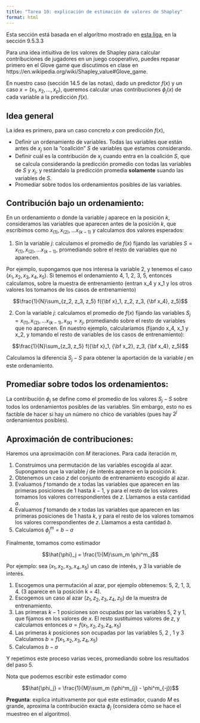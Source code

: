```yaml
---
title: "Tarea 10: explicación de estimación de valores de Shapley"
format: html
---
```


Esta sección está basada en el algoritmo mostrado en [esta liga](https://christophm.github.io/interpretable-ml-book/shapley.html),
en la sección 9.5.3.3 

Para una idea intiuitiva de los valores de Shapley para 
calcular contribuciones de jugadores en un juego cooperativo,
puedes repasar primero en el Glove game que discutimos en 
clase en https://en.wikipedia.org/wiki/Shapley_value#Glove_game.


En nuestro caso (sección 14.5 de las notas), dado un predictor $f(x)$ y un caso 
$x = (x_1,x_2,\ldots, x_p)$, queremos calcular unas contribuciones $\phi_j(x)$ de cada variable a la predicción $f(x)$. 

## Idea general

La idea es primero, para un caso concreto $x$ con predicción $f(x)$,

- Definir un ordenamiento de variables. Todas las variables que están antes de $x_j$ son
la "coalición" $S$ de variables que estamos considerando.
- Definir cuál es la contribución de $x_j$ cuando entra en la coalición $S$, que se 
calcula considerando la predicción promedio con todas las variables de $S$ y $x_j$, y 
restándalo la predicción promedia **solamente** suando las variables de $S$.
- Promediar sobre todos los ordenamientos posibles de las variables.


## Contribución bajo un ordenamiento:

En un ordenamiento $o$ donde la variable $j$ aparece en la posición $k$,
consideramos las variables que aparecen antes de la posición $k$, 
que escribimos como $x_{(1)}, x_{(2)}, \ldots x_{(k-1)}$
y calculamos dos valores esperados:

1) Sin la variable $j$: calculamos el promedio de $f(x)$ fijando las variables
$S = x_{(1)}, x_{(2)}, \ldots x_{(k-1)}$, promediando sobre el resto de variables que no aparecen.

Por ejemplo, supongamos que nos interesa la variable 2, y tenemos el caso $(x_1,x_2,x_3,x_4,x_5)$.
Si tenemos el ordenamiento 4, 1, 2, 3, 5, entonces
calculamos, sobre la muestra de entrenamiento (entran x_4 y x_1 y los otros valores los tomamos de los casos de entrenamiento)

$$\frac{1}{N}\sum_{z_2, z_3, z_5} f({\bf x}_1, z_2, z_3, {\bf x_4}, z_5)$$

2) Con la variable $j$: calculamos el promedio de $f(x)$ fijando las variables
$S_j = x_{(1)}, x_{(2)}, \ldots x_{(k-1)}, x_{(k)} = x_j$, promediando sobre el resto de variables que no aparecen. En nuestro ejemplo, calcularíamos (fijando x_4, x_1 y x_2, y tomando el resto de variables de los casos de entrenamiento):

$$\frac{1}{N}\sum_{z_3, z_5} f({\bf x}_1, {\bf x_2}, z_3, {\bf x_4}, z_5)$$

Calculamos la diferencia $S_j - S$ para obtener la aportación de la
variable $j$ en este ordenamiento.

## Promediar sobre todos los ordenamientos:

La contribución $\phi_j$ se define como el promedio de los valores $S_j - S$ sobre todos los ordenamientos posibles de las variables. Sin embargo, 
esto no es factible de hacer si hay un número no chico de variables (pues hay $2^j$ ordenamientos posibles).

## Aproximación de contribuciones:

Haremos una aproximación con $M$ iteraciones. Para cada iteración $m$, 

1. Construimos una permutación de las variables escogida al azar. Supongamos
que la variable $j$ de interés aparece en la posición $k$.
2. Obtenemos un caso $z$ del conjunto de entrenamiento escogido al azar.
3. Evaluamos $f$ tomando de $x$ todas las variables que aparecen en las
primeras posiciones de 1 hasta $k-1$, y para el resto de los valores tomamos 
los valores correspondientes de $z$. Llamamos a esta cantidad $a$.
4. Evaluamos $f$ tomando de $x$ todas las variables que aparecen en las
primeras posiciones de 1 hasta $k$, y para el resto de los valores tomamos 
los valores correspondientes de $z$. Llamamos a esta cantidad $b$.
5. Calculamos $\phi^m_j = b - a$

Finalmente, tomamos como estimador

$$\hat{\phi}_j = \frac{1}{M}\sum_m \phi^m_j$$

Por ejemplo: sea $(x_1,x_2,x_3,x_4,x_5)$ un caso de interés, y $3$ la variable de interés.

1. Escogemos una permutación al azar, por ejemplo obtenemos: 5, 2, 1, 3, 4. 
(3 aparece en la posición k = 4).
2. Escogemos un caso al azar $(z_1,z_2,z_3,z_4,z_5)$ de la muestra
de entrenamiento.
3. Las primeras $k-1$ posiciones son ocupadas por las variables 5, 2 y 1,
que fijamos en los valores de $x$. El resto sustituimos valores de $z$, y calculamos entonces $a = f(x_1, x_2, z_3, z_4, x_5)$
4. Las primeras $k$ posiciones son ocupadas por las variables 5, 2 , 1 y 3 Calculamos $b = f(x_1, x_2, x_3, z_4, x_5)$
5. Calculamos $b-a$

Y repetimos este proceso varias veces, promediando sobre los resultados
del paso 5.

Nota que podemos escribir este estimador como

$$\hat{\phi_j} = \frac{1}{M}\sum_m (\phi^m_{j} - \phi^m_{-j})$$

**Pregunta**: explica intuitivamente por qué
este estimador, cuando $M$ es grande, aproxima la contribución
exacta $\phi_j$ (considera cómo se hace el muestreo en el algoritmo).






